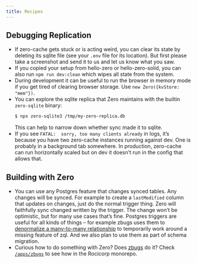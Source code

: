 ```yaml
---
title: Recipes
---
```


## Debugging Replication

- If zero-cache gets stuck or is acting weird, you can clear its state by deleting its sqlite file (see your `.env` file for its location). But first please take a screenshot and send it to us and let us know what you saw.
- If you copied your setup from hello-zero or hello-zero-solid, you can also run `npm run dev:clean` which wipes all state from the system.
- During development it can be useful to run the browser in memory mode if you get tired of clearing browser storage. Use `new Zero({kvStore: "mem"})`.
- You can explore the sqlite replica that Zero maintains with the builtin `zero-sqlite` binary:
  ```bash
  $ npx zero-sqlite3 /tmp/my-zero-replica.db
  ```
  This can help to narrow down whether sync made it to sqlite.
- If you see `FATAL:  sorry, too many clients already` in logs, it’s because you have two zero-cache instances running against dev. One is probably in a background tab somewhere. In production, zero-cache can run horizontally scaled but on dev it doesn’t run in the config that allows that.

## Building with Zero

- You can use any Postgres feature that changes synced tables. Any changes will be synced. For example to create a `lastModified` column that updates on changes, just do the normal trigger thing. Zero will faithfully sync changed written by the trigger. The change won’t be optimistic, but for many use cases that’s fine. Postgres triggers are useful for all kinds of things – for example zbugs uses them to [denormalize a many-to-many relationship](https://github.com/rocicorp/mono/blob/main/apps/zbugs/docker/init_upstream/init.sql#L28) to temporarily work around a missing feature of zql. And we also plan to use them as part of schema migration.
- Curious how to do something with Zero? Does [zbugs](https://bugs.rocicorp.dev/) do it? Check [`/apps/zbugs`](https://github.com/rocicorp/mono/tree/main/apps/zbugs) to see how in the Rocicorp monorepo.
